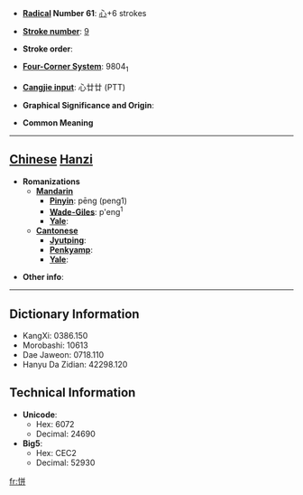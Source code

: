 * '''[[Wiktionary:Chinese radical index| Radical]] Number 61''': [[Wiktionary:Chinese radical index 心|心]]+6 strokes

* '''[[Wiktionary:Chinese total strokes index|Stroke number]]''': [[Wiktionary:Chinese total strokes index 9|9]]

* '''Stroke order''': 

* '''[[Wiktionary:Chinese four corner index|Four-Corner System]]''': 9804<sub>1</sub>

* '''[[Wiktionary:Chinese Cangjie index|Cangjie input]]''': 心廿廿 (PTT)

* '''Graphical Significance and Origin''': 

* '''Common Meaning'''

----

== [[Chinese]] [[Hanzi]] ==

* '''Romanizations'''
** '''[[Mandarin]]'''
*** '''[[Pinyin]]''': pēng (peng1)
*** '''[[Wade-Giles]]''': p'eng<sup>1</sup>
*** '''[[Yale]]''': 
** '''[[Cantonese]]'''
*** '''[[Jyutping]]''':
*** '''[[Penkyamp]]''': 
*** '''[[Yale]]''': 

* '''Other info''': 

----

== Dictionary Information ==

* KangXi: 0386.150
* Morobashi: 10613
* Dae Jaweon: 0718.110
* Hanyu Da Zidian: 42298.120

== Technical Information ==

* '''Unicode''':
** Hex: 6072
** Decimal: 24690
* '''Big5''':
** Hex: CEC2
** Decimal: 52930

[[fr:恲]]